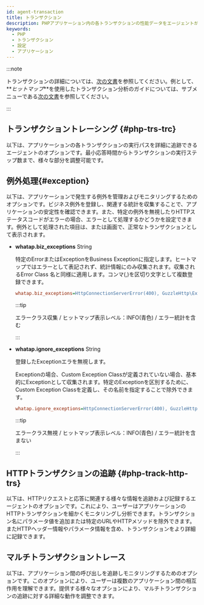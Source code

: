```yaml
---
id: agent-transaction
title: トランザクション
description: PHPアプリケーション内の各トランザクションの性能データをエージェントが追跡し分析できる設定方法を案内します。トランザクションのリクエスト処理、応答時間、リソース使用量などを追跡して、アプリケーションの性能を評価します。
keywords:
  - PHP
  - トランザクション
  - 設定
  - アプリケーション
---
```


:::note

トランザクションの詳細については、[次の文書](track-transactions-intro)を参照してください。例として、**_ヒットマップ_**を使用したトランザクション分析のガイドについては、サブメニューである[次の文書](trs-view)を参照してください。 

:::

## トランザクショントレーシング {#php-trs-trc}

以下は、アプリケーションの各トランザクションの実行パスを詳細に追跡できるエージェントのオプションです。最小応答時間からトランザクションの実行ステップ数まで、様々な部分を調整可能です。


<Phptrsprofile />


<Phptracktrs />

## 例外処理{#exception}

以下は、アプリケーションで発生する例外を管理およびモニタリングするためのオプションです。ビジネス例外を登録し、関連する統計を収集することで、アプリケーションの安定性を確認できます。また、特定の例外を無視したりHTTPステータスコードがエラーの場合、エラーとして処理するかどうかを設定できます。例外として処理された項目は、<Cmdname sid="side_hitmap" className="uitext" />または<Cmdname sid="TTL06209" className="uitext" />画面で、正常なトランザクションとして表示されます。

- **whatap.biz_exceptions** <span class='type'>String</span>

  特定のErrorまたはExceptionをBusiness Exceptionに指定します。ヒートマップではエラーとして表記されず、統計情報にのみ収集されます。収集されるError Class 名と同様に適用します。コンマ(,)を区切り文字として複数登録できます。

  ```ini title="whatap.conf"
  whatap.biz_exceptions=HttpConnectionServerError(400), GuzzleHttp\Exception\ServerException, CustomException
  ```

  :::tip

  エラークラス収集 / ヒットマップ表示レベル：<span class="normal">INFO</span>(青色) / エラー統計を含む

  :::

- **whatap.ignore_exceptions** <span class='type'>String</span>

  登録したExceptionエラを無視します。

  Exceptionの場合、Custom Exception Classが定義されていない場合、基本的にExceptionとして収集されます。特定のExceptionを区別するために、Custom Exception Classを定義し、その名前を指定することで除外できます。

  ```ini title="whatap.conf"
  whatap.ignore_exceptions=HttpConnectionServerError(400), GuzzleHttp\Exception\ServerException, CustomException
  ```

  :::tip

  エラークラス無視 / ヒットマップ表示レベル：<span class="normal">INFO</span>(青色) / エラー統計を含まない

  :::

## HTTPトランザクションの追跡 {#php-track-http-trs}

以下は、HTTPリクエストと応答に関連する様々な情報を追跡および記録するエージェントのオプションです。これにより、ユーザーはアプリケーションのHTTPトランザクションを細かくモニタリングし分析できます。トランザクション名にパラメータ値を追加または特定のURLやHTTPメソッドを除外できます。またHTTPヘッダー情報やパラメータ情報を含め、トランザクションをより詳細に記録できます。


<Phptrackhttptrs />

## マルチトランザクショントレース

以下は、アプリケーション間の呼び出しを追跡しモニタリングするためのオプションです。このオプションにより、ユーザーは複数のアプリケーション間の相互作用を理解できます。提供する様々なオプションにより、マルチトランザクションの追跡に対する詳細な動作を調整できます。


<Phpmultitrace />
